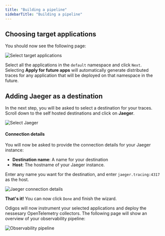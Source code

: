---
title: "Building a pipeline"
sidebarTitle: "Building a pipeline"
---

## Choosing target applications

You should now see the following page:

<Frame>
    <img src="/images/ui_choose_apps.png" alt="Select target applications" />
</Frame>

Select all the applications in the `default` namespace and click `Next`.
<Note>
Selecting **Apply for future apps** will automatically generate distributed traces for any application that will be deployed on that namespace in the future.
</Note>

## Adding Jaeger as a destination

In the next step, you will be asked to select a destination for your traces.
Scroll down to the self hosted destinations and click on **Jaeger**.

<Frame>
    <img src="/images/ui_choose_dest.png" alt="Select Jaeger" />
</Frame>

#### Connection details

You will now be asked to provide the connection details for your Jaeger instance:
- **Destination name**: A name for your destination
- **Host**: The hostname of your Jaeger instance.

Enter any name you want for the destination, and enter `jaeger.tracing:4317` as the host.

<Frame>
    <img src="/images/ui_jaeger_connection.png" alt="Jaeger connection details" />
</Frame>

**That's it!** You can now click `Done` and finish the wizard.

Odigos will now instrument your selected applications and deploy the nessesary OpenTelemetry collectors.
The following page will show an overview of your observability pipeline:

<Frame>
    <img src="/images/ui_overview.png" alt="Observability pipeline" />
</Frame>